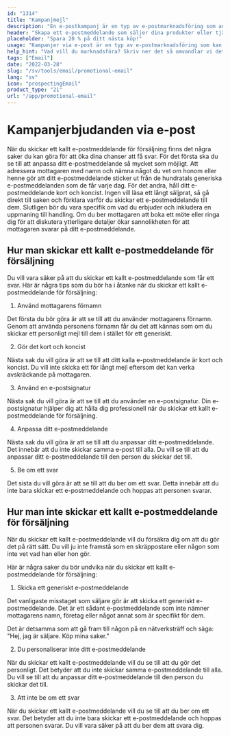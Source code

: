 ```yaml
---
id: "1314"
title: "Kampanjmejl"
description: "En e-postkampanj är en typ av e-postmarknadsföring som används för att marknadsföra produkter eller tjänster. E-postkampanjer skickas ofta till en lista med prenumeranter och kan användas för att marknadsföra försäljning, evenemang eller nya produkter. E-postkampanjer kan också användas för att bygga upp relationer med kunder eller för att odla lojalitet."
header: "Skapa ett e-postmeddelande som säljer dina produkter eller tjänster."
placeholder: "Spara 20 % på ditt nästa köp!"
usage: "Kampanjer via e-post är en typ av e-postmarknadsföring som kan användas för att marknadsföra försäljning, evenemang eller nya produkter. Följande generator kan hjälpa dig att utforma och brainstromera ett kampanjmejl som är nära kopplat till ditt varumärke."
help_hint: "Vad vill du marknadsföra? Skriv ner det så omvandlar vi det till ett kampanjmejl."
tags: ["Email"]
date: "2022-03-28"
slug: "/sv/tools/email/promotional-email"
lang: "sv"
icon: "prospectingEmail"
product_type: "21"
url: "/app/promotional-email"
---
```


# Kampanjerbjudanden via e-post

När du skickar ett kallt e-postmeddelande för försäljning finns det några saker du kan göra för att öka dina chanser att få svar. För det första ska du se till att anpassa ditt e-postmeddelande så mycket som möjligt. Att adressera mottagaren med namn och nämna något du vet om honom eller henne gör att ditt e-postmeddelande sticker ut från de hundratals generiska e-postmeddelanden som de får varje dag. För det andra, håll ditt e-postmeddelande kort och koncist. Ingen vill läsa ett långt säljprat, så gå direkt till saken och förklara varför du skickar ett e-postmeddelande till dem. Slutligen bör du vara specifik om vad du erbjuder och inkludera en uppmaning till handling. Om du ber mottagaren att boka ett möte eller ringa dig för att diskutera ytterligare detaljer ökar sannolikheten för att mottagaren svarar på ditt e-postmeddelande.

## Hur man skickar ett kallt e-postmeddelande för försäljning

Du vill vara säker på att du skickar ett kallt e-postmeddelande som får ett svar. Här är några tips som du bör ha i åtanke när du skickar ett kallt e-postmeddelande för försäljning:

1. Använd mottagarens förnamn

Det första du bör göra är att se till att du använder mottagarens förnamn. Genom att använda personens förnamn får du det att kännas som om du skickar ett personligt mejl till dem i stället för ett generiskt.

2. Gör det kort och koncist

Nästa sak du vill göra är att se till att ditt kalla e-postmeddelande är kort och koncist. Du vill inte skicka ett för långt mejl eftersom det kan verka avskräckande på mottagaren.

3. Använd en e-postsignatur

Nästa sak du vill göra är att se till att du använder en e-postsignatur. Din e-postsignatur hjälper dig att hålla dig professionell när du skickar ett kallt e-postmeddelande för försäljning.

4. Anpassa ditt e-postmeddelande

Nästa sak du vill göra är att se till att du anpassar ditt e-postmeddelande. Det innebär att du inte skickar samma e-post till alla. Du vill se till att du anpassar ditt e-postmeddelande till den person du skickar det till.

5. Be om ett svar

Det sista du vill göra är att se till att du ber om ett svar. Detta innebär att du inte bara skickar ett e-postmeddelande och hoppas att personen svarar.

## Hur man inte skickar ett kallt e-postmeddelande för försäljning

När du skickar ett kallt e-postmeddelande vill du försäkra dig om att du gör det på rätt sätt. Du vill ju inte framstå som en skräppostare eller någon som inte vet vad han eller hon gör.

Här är några saker du bör undvika när du skickar ett kallt e-postmeddelande för försäljning:

1. Skicka ett generiskt e-postmeddelande

Det vanligaste misstaget som säljare gör är att skicka ett generiskt e-postmeddelande. Det är ett sådant e-postmeddelande som inte nämner mottagarens namn, företag eller något annat som är specifikt för dem.

Det är detsamma som att gå fram till någon på en nätverksträff och säga: "Hej, jag är säljare. Köp mina saker."

2. Du personaliserar inte ditt e-postmeddelande

När du skickar ett kallt e-postmeddelande vill du se till att du gör det personligt. Det betyder att du inte skickar samma e-postmeddelande till alla. Du vill se till att du anpassar ditt e-postmeddelande till den person du skickar det till.

3. Att inte be om ett svar

När du skickar ett kallt e-postmeddelande vill du se till att du ber om ett svar. Det betyder att du inte bara skickar ett e-postmeddelande och hoppas att personen svarar. Du vill vara säker på att du ber dem att svara dig.
